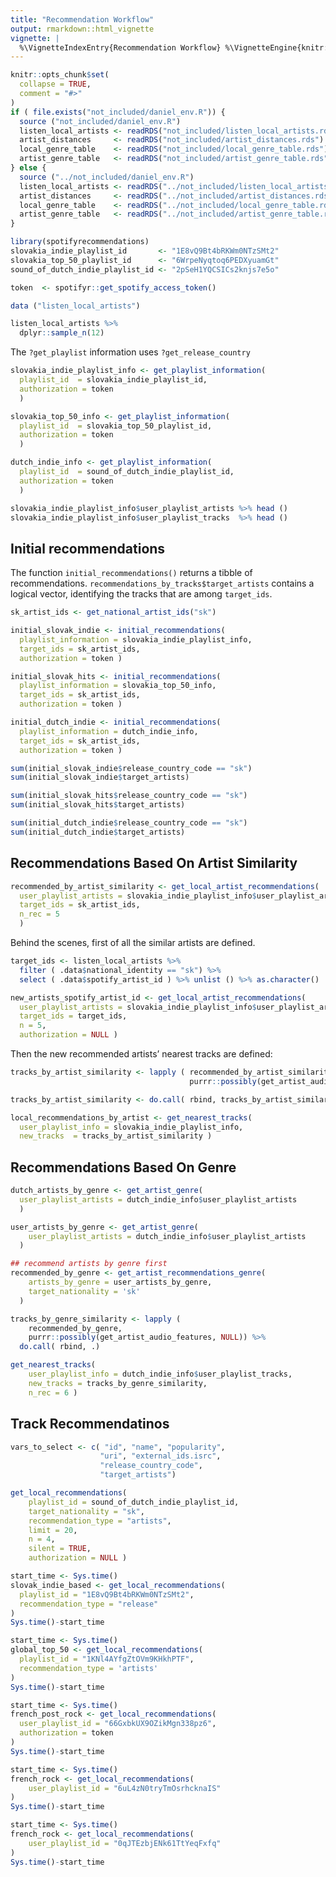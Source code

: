 ```yaml
---
title: "Recommendation Workflow"
output: rmarkdown::html_vignette
vignette: |
  %\VignetteIndexEntry{Recommendation Workflow} %\VignetteEngine{knitr::knitr} %\VignetteEncoding{UTF-8}
---
```


```r
knitr::opts_chunk$set(
  collapse = TRUE,
  comment = "#>"
)
if ( file.exists("not_included/daniel_env.R")) {
  source ("not_included/daniel_env.R")
  listen_local_artists <- readRDS("not_included/listen_local_artists.rds")
  artist_distances     <- readRDS("not_included/artist_distances.rds")
  local_genre_table    <- readRDS("not_included/local_genre_table.rds")
  artist_genre_table   <- readRDS("not_included/artist_genre_table.rds")
} else {
  source ("../not_included/daniel_env.R")
  listen_local_artists <- readRDS("../not_included/listen_local_artists.rds")
  artist_distances     <- readRDS("../not_included/artist_distances.rds")
  local_genre_table    <- readRDS("../not_included/local_genre_table.rds")
  artist_genre_table   <- readRDS("../not_included/artist_genre_table.rds")
}
```

```r
library(spotifyrecommendations)
slovakia_indie_playlist_id       <- "1E8vQ9Bt4bRKWm0NTzSMt2"
slovakia_top_50_playlist_id      <- "6WrpeNyqtoq6PEDXyuamGt"
sound_of_dutch_indie_playlist_id <- "2pSeH1YQCSICs2knjs7e5o"

token  <- spotifyr::get_spotify_access_token()
```


```r
data ("listen_local_artists")

listen_local_artists %>%
  dplyr::sample_n(12)
```

The `?get_playlist` information uses `?get_release_country`

```r

slovakia_indie_playlist_info <- get_playlist_information(
  playlist_id  = slovakia_indie_playlist_id, 
  authorization = token
  )

slovakia_top_50_info <- get_playlist_information(
  playlist_id  = slovakia_top_50_playlist_id, 
  authorization = token
  )

dutch_indie_info <- get_playlist_information(
  playlist_id  = sound_of_dutch_indie_playlist_id, 
  authorization = token
  )

slovakia_indie_playlist_info$user_playlist_artists %>% head ()
slovakia_indie_playlist_info$user_playlist_tracks  %>% head ()
```

## Initial recommendations 

The function `initial_recommendations()` returns a tibble of recommendations. `recommendations_by_tracks$target_artists` contains a logical vector, identifying the tracks that are among `target_ids`.

```r

sk_artist_ids <- get_national_artist_ids("sk")

initial_slovak_indie <- initial_recommendations(
  playlist_information = slovakia_indie_playlist_info, 
  target_ids = sk_artist_ids, 
  authorization = token )

initial_slovak_hits <- initial_recommendations(
  playlist_information = slovakia_top_50_info, 
  target_ids = sk_artist_ids, 
  authorization = token )

initial_dutch_indie <- initial_recommendations(
  playlist_information = dutch_indie_info, 
  target_ids = sk_artist_ids, 
  authorization = token )
```


```r
sum(initial_slovak_indie$release_country_code == "sk")
sum(initial_slovak_indie$target_artists)
```



```r
sum(initial_slovak_hits$release_country_code == "sk")
sum(initial_slovak_hits$target_artists)
```



```r
sum(initial_dutch_indie$release_country_code == "sk")
sum(initial_dutch_indie$target_artists)
```

## Recommendations Based On Artist Similarity

```r
recommended_by_artist_similarity <- get_local_artist_recommendations(
  user_playlist_artists = slovakia_indie_playlist_info$user_playlist_artists$id,
  target_ids = sk_artist_ids,
  n_rec = 5
  )
```

Behind the scenes, first of all the similar artists are defined.

```r

target_ids <- listen_local_artists %>%
  filter ( .data$national_identity == "sk") %>%
  select ( .data$spotify_artist_id ) %>% unlist () %>% as.character()

new_artists_spotify_artist_id <- get_local_artist_recommendations(
  user_playlist_artists = slovakia_indie_playlist_info$user_playlist_artists$id,
  target_ids = target_ids,
  n = 5,
  authorization = NULL )
```

Then the new recommended artists' nearest tracks are defined:

```r
tracks_by_artist_similarity <- lapply ( recommended_by_artist_similarity,
                                        purrr::possibly(get_artist_audio_features, NULL))

tracks_by_artist_similarity <- do.call( rbind, tracks_by_artist_similarity  )

local_recommendations_by_artist <- get_nearest_tracks(
  user_playlist_info = slovakia_indie_playlist_info,
  new_tracks  = tracks_by_artist_similarity )
```

## Recommendations Based On Genre

```r

dutch_artists_by_genre <- get_artist_genre(
  user_playlist_artists = dutch_indie_info$user_playlist_artists
  )

user_artists_by_genre <- get_artist_genre(
    user_playlist_artists = dutch_indie_info$user_playlist_artists
  )

## recommend artists by genre first
recommended_by_genre <- get_artist_recommendations_genre(
    artists_by_genre = user_artists_by_genre,
    target_nationality = 'sk'
  )

tracks_by_genre_similarity <- lapply (
    recommended_by_genre,
    purrr::possibly(get_artist_audio_features, NULL)) %>%
  do.call( rbind, .)

get_nearest_tracks(
    user_playlist_info = dutch_indie_info$user_playlist_tracks,
    new_tracks = tracks_by_genre_similarity,
    n_rec = 6 )
```


## Track Recommendatinos

```r
vars_to_select <- c( "id", "name", "popularity", 
                    "uri", "external_ids.isrc",
                    "release_country_code", 
                    "target_artists")

get_local_recommendations(
    playlist_id = sound_of_dutch_indie_playlist_id,
    target_nationality = "sk",
    recommendation_type = "artists",
    limit = 20,
    n = 4,
    silent = TRUE,
    authorization = NULL )
```
```r
start_time <- Sys.time()
slovak_indie_based <- get_local_recommendations(
  playlist_id = "1E8vQ9Bt4bRKWm0NTzSMt2",
  recommendation_type = "release"
)
Sys.time()-start_time
```


```r
start_time <- Sys.time()
global_top_50 <- get_local_recommendations(
  playlist_id = "1KNl4AYfgZtOVm9KHkhPTF",
  recommendation_type = 'artists' 
)
Sys.time()-start_time
```


```r
start_time <- Sys.time()
french_post_rock <- get_local_recommendations(
  user_playlist_id = "66GxbkUX9OZikMgn338pz6", 
  authorization = token 
)
Sys.time()-start_time
```

```r
start_time <- Sys.time()
french_rock <- get_local_recommendations(
    user_playlist_id = "6uL4zN0tryTmOsrhcknaIS"
)
Sys.time()-start_time
```


```r
start_time <- Sys.time()
french_rock <- get_local_recommendations(
    user_playlist_id = "0qJTEzbjENk61TtYeqFxfq"
)
Sys.time()-start_time
```
